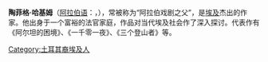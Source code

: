 '''陶菲格·哈基姆'''（[[阿拉伯语|阿拉伯语]]：{{lang|ar|توفيق الحكيم|}}，{{bd|1898年|10月9日|1987年|7月26日|catIdx=Hakim, Tawfiq}}），常被称为“阿拉伯戏剧之父”，是[[埃及|埃及]]杰出的作家。他出身于一个富裕的法官家庭，作品对当代埃及社会作了深入探讨。代表作有《阿尔坦的困境》、《一千零一夜》、《三个登山者》等。

{{Authority control}}
{{Writer-stub}}
{{DEFAULTSORT: Hakim, Tawfiq}}
[[Category:土耳其裔埃及人|Category:土耳其裔埃及人]]